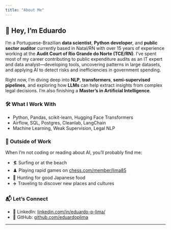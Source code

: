 ```yaml
---
title: "About Me"
---
```


## 👋 Hey, I'm Eduardo

I'm a Portuguese-Brazilian **data scientist**, **Python developer**, and **public sector auditor** currently based in Natal/RN with over 15 years of experience working at the **Audit Court of Rio Grande do Norte (TCE/RN)**. I've spent most of my career contributing to public expenditure audits as an IT expert and data analyst—developing tools, uncovering patterns in large datasets, and applying AI to detect risks and inefficiencies in government spending.

Right now, I'm diving deep into **NLP**, **transformers**, **semi-supervised pipelines**, and exploring how **LLMs** can help extract insights from complex legal decisions. I’m also finishing a **Master’s in Artificial Intelligence**.

### 🛠️ What I Work With

- Python, Pandas, scikit-learn, Hugging Face Transformers  
- Airflow, SQL, Postgres, Cleanlab, LangChain  
- Machine Learning, Weak Supervision, Legal NLP  

### 🌊 Outside of Work

When I'm not coding or reading about AI, you'll probably find me:

- 🏄 Surfing or at the beach  
- ♟️ Playing rapid games on [chess.com/member/lima85](https://www.chess.com/member/lima85)  
- 🍣 Hunting for good Japanese food  
- ✈️ Traveling to discover new places and cultures  

### 📬 Let’s Connect

- 💼 LinkedIn: [linkedin.com/in/eduardo-p-lima/](https://www.linkedin.com/in/eduardo-p-lima/)  
- 🐙 GitHub: [github.com/eduardoplima](https://github.com/eduardoplima)

---
